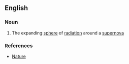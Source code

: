 ==English==

===Noun===
{{en-noun}}

# {{context|astronomy|lang=en}} The expanding [[sphere]] of [[radiation]] around a [[supernova]]

===References===
* [http://www.nature.com/nature/journal/v334/n6181/abs/334412a0.html Nature]